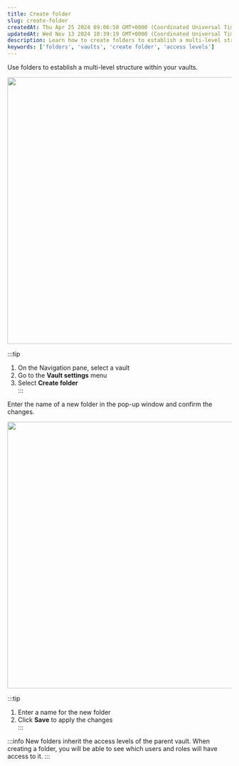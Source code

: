 ```yaml
---
title: Create folder
slug: create-folder
createdAt: Thu Apr 25 2024 09:06:50 GMT+0000 (Coordinated Universal Time)
updatedAt: Wed Nov 13 2024 10:39:19 GMT+0000 (Coordinated Universal Time)
description: Learn how to create folders to establish a multi-level structure within your vaults.
keywords: ['folders', 'vaults', 'create folder', 'access levels']
---
```


Use folders to establish a multi-level structure within your vaults.

<div style={{ textAlign: 'center' }}>
  <img
    src="/img/assets/pky6YIRdeBiNww8gemuuf_341-vaults-and-folders-actions-with-folders-create-a-folder-1.png"
    width="600"
    style={{ display: 'block', margin: '0 auto' }}
  />
</div>

:::tip
1. On the Navigation pane, select a vault  
2. Go to the **Vault settings** menu  
3. Select **Create folder**  
:::

Enter the name of a new folder in the pop-up window and confirm the changes.

<div style={{ textAlign: 'center' }}>
  <img
    src="/img/assets/d7LShsmCLS-VT03VBPRK9_337-vaults-and-folders-actions-with-vaults-create-folder-2.png"
    width="600"
    style={{ display: 'block', margin: '0 auto' }}
  />
</div>

:::tip
1. Enter a name for the new folder  
2. Click **Save** to apply the changes  
:::

:::info
New folders inherit the access levels of the parent vault. When creating a folder, you will be able to see which users and roles will have access to it.
:::